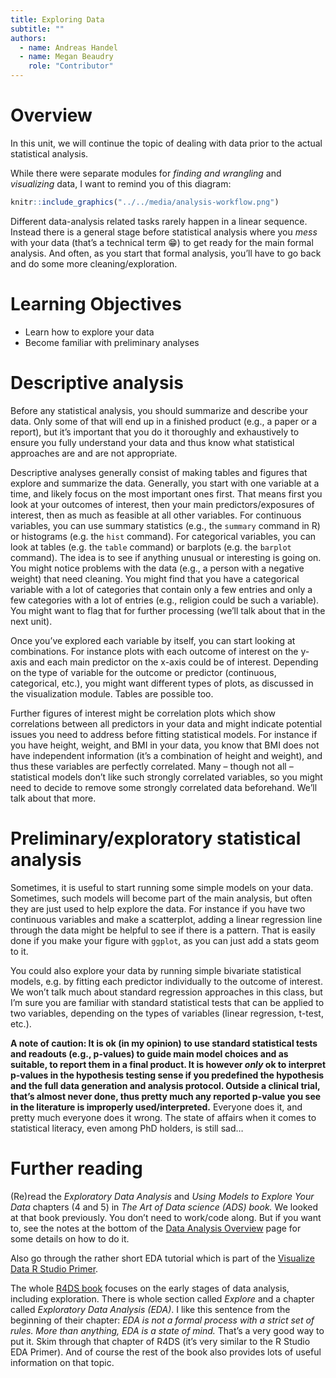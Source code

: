 ```yaml
---
title: Exploring Data  
subtitle: ""
authors: 
  - name: Andreas Handel
  - name: Megan Beaudry
    role: "Contributor"
---
```



# Overview

In this unit, we will continue the topic of dealing with data prior to the actual statistical analysis.

While there were separate modules for _finding and wrangling_ and _visualizing_ data, I want to remind you of this diagram:

```r
knitr::include_graphics("../../media/analysis-workflow.png")
```

Different data-analysis related tasks rarely happen in a linear sequence. Instead there is a general stage before statistical analysis where you _mess_ with your data (that's a technical term 😁) to get ready for the main formal analysis. And often, as you start that formal analysis, you'll have to go back and do some more cleaning/exploration.



# Learning Objectives

* Learn how to explore your data
* Become familiar with preliminary analyses



# Descriptive analysis

Before any statistical analysis, you should summarize and describe your data. Only some of that will end up in a finished product (e.g., a paper or a report), but it's important that you do it thoroughly and exhaustively to ensure you fully understand your data and thus know what statistical approaches are and are not appropriate.

Descriptive analyses generally consist of making tables and figures that explore and summarize the data. Generally, you start with one variable at a time, and likely focus on the most important ones first. That means first you look at your outcomes of interest, then your main predictors/exposures of interest, then as much as feasible at all other variables. For continuous variables, you can use summary statistics (e.g., the `summary` command in R) or histograms (e.g. the `hist` command). For categorical variables, you can look at tables (e.g. the `table` command) or barplots (e.g. the `barplot` command). The idea is to see if anything unusual or interesting is going on. You might notice problems with the data (e.g., a person with a negative weight) that need cleaning. You might find that you have a categorical variable with a lot of categories that contain only a few entries and only a few categories with a lot of entries (e.g., religion could be such a variable). You might want to flag that for further processing (we'll talk about that in the next unit).

Once you've explored each variable by itself, you can start looking at combinations. For instance plots with each outcome of interest on the y-axis and each main predictor on the x-axis could be of interest. Depending on the type of variable for the outcome or predictor (continuous, categorical, etc.), you might want different types of plots, as discussed in the visualization module. Tables are possible too.

Further figures of interest might be correlation plots which show correlations between all predictors in your data and might indicate potential issues you need to address before fitting statistical models. For instance if you have height, weight, and BMI in your data, you know that BMI does not have independent information (it's a combination of height and weight), and thus these variables are perfectly correlated. Many -- though not all -- statistical models don't like such strongly correlated variables, so you might need to decide to remove some strongly correlated data beforehand. We'll talk about that more.



# Preliminary/exploratory statistical analysis

Sometimes, it is useful to start running some simple models on your data. Sometimes, such models will become part of the main analysis, but often they are just used to help explore the data. For instance if you have two continuous variables and make a scatterplot, adding a linear regression line through the data might be helpful to see if there is a pattern. That is easily done if you make your figure with `ggplot`, as you can just add a stats geom to it.

You could also explore your data by running simple bivariate statistical models, e.g. by fitting each predictor individually to the outcome of interest. We won't talk much about standard regression approaches in this class, but I'm sure you are familiar with standard statistical tests that can be applied to two variables, depending on the types of variables (linear regression, t-test, etc.).

**A note of caution: It is ok (in my opinion) to use standard statistical tests and readouts (e.g., p-values) to guide main model choices and as suitable, to report them in a final product. It is however _only_ ok to interpret p-values in the hypothesis testing sense if you predefined the hypothesis and the full data generation and analysis protocol. Outside a clinical trial, that's almost never done, thus pretty much any reported p-value you see in the literature is improperly used/interpreted.** Everyone does it, and pretty much everyone does it wrong. The state of affairs when it comes to statistical literacy, even among PhD holders, is still sad...


# Further reading

(Re)read the _Exploratory Data Analysis_ and _Using Models to Explore Your Data_ chapters (4 and 5) in _The Art of Data science (ADS) book._ We looked at that book previously. You don't need to work/code along. But if you want to, see the notes at the bottom of the [Data Analysis Overview](../data_analysis/Data_Analysis_Overview.qmd) page for some details on how to do it.

Also go through the rather short EDA tutorial which is part of the [Visualize Data R Studio Primer](https://rstudio.cloud/learn/primers/3).

The whole [R4DS book](https://r4ds.had.co.nz/) focuses on the early stages of data analysis, including exploration. There is whole section called _Explore_ and a chapter called _Exploratory Data Analysis (EDA)_. I like this sentence from the beginning of their chapter: _EDA is not a formal process with a strict set of rules. More than anything, EDA is a state of mind._ That's a very good way to put it. Skim through that chapter of R4DS (it's very similar to the R Studio EDA Primer). And of course the rest of the book also provides lots of useful information on that topic. 



